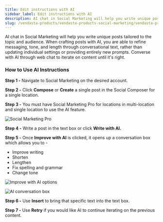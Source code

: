 ```yaml
---
title: Edit instructions with AI
sidebar_label: Edit instructions with AI
description: AI chat in Social Marketing will help you write unique posts tailored to the topic and audience
slug: /vendasta-products/vendasta-products-social-marketing/vendasta-products-social-marketing-posts/edit-instructions-with-ai
---
```


AI chat in Social Marketing will help you write unique posts tailored to the topic and audience. When crafting posts with AI, you are able to refine messaging, tone, and length through conversational text, rather than updating individual settings or providing entirely new prompts. Converse with AI through web chat to iterate on content until it's right.

### **How to Use AI Instructions**

**Step 1 -** Navigate to Social Marketing on the desired account.

**Step 2 -** Click **Compose** or **Create** a single post in the Social Composer for a single location.

**Step 3 -** You must have Social Marketing Pro for locations in multi-location and single location to use the AI feature.

![Social Marketing Pro](./img/edit-instructions-with-ai/social-marketing-pro.jpg)

**Step 4 -** Write a post in the text box or click **Write with AI.**

**Step 5 -** Once **Improve with AI** is clicked, it opens up a conversation box which allows you to -

- Improve writing
- Shorten
- Lengthen
- Fix spelling and grammar
- Change tone

![Improve with AI options](./img/edit-instructions-with-ai/improve-with-ai-options.jpg)

![AI conversation box](./img/edit-instructions-with-ai/ai-conversation-box.jpg)

**Step 6 -** Use **Insert** to bring that specific text into the text box.

**Step 7 -** Use **Retry** if you would like AI to continue iterating on the previous content.